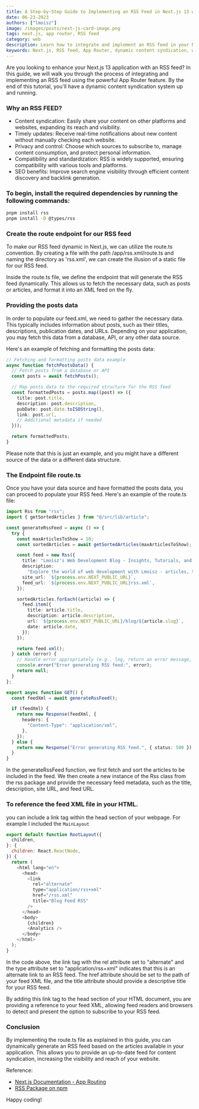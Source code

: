 ```yaml
---
title: A Step-by-Step Guide to Implementing an RSS Feed in Next.js 13 with App Router
date: 06-23-2023
authors: ["lmoisz"]
image: /images/posts/next-js-card-image.png
tags: next.js, app router, RSS feed
category: web
description: Learn how to integrate and implement an RSS feed in your Next.js 13 application using the powerful App Router feature. Follow this step-by-step guide to enhance your website with dynamic content syndication.
keywords: Next.js, RSS feed, App Router, dynamic content syndication, web development, SEO-friendly RSS feed, Next 13
---
```


Are you looking to enhance your Next.js 13 application with an RSS feed? In this guide, we will walk you through the process of integrating and implementing an RSS feed using the powerful App Router feature. By the end of this tutorial, you'll have a dynamic content syndication system up and running.

### Why an RSS FEED?

- Content syndication: Easily share your content on other platforms and websites, expanding its reach and visibility.
- Timely updates: Receive real-time notifications about new content without manually checking each website.
- Privacy and control: Choose which sources to subscribe to, manage content consumption, and protect personal information.
- Compatibility and standardization: RSS is widely supported, ensuring compatibility with various tools and platforms.
- SEO benefits: Improve search engine visibility through efficient content discovery and backlink generation.

### To begin, install the required dependencies by running the following commands:

```bash
pnpm install rss
pnpm install -D @types/rss
```

### Create the route endpoint for our RSS feed

To make our RSS feed dynamic in Next.js, we can utilize the route.ts convention. By creating a file with the path /app/rss.xml/route.ts and naming the directory as 'rss.xml', we can create the illusion of a static file for our RSS feed.

Inside the route.ts file, we define the endpoint that will generate the RSS feed dynamically. This allows us to fetch the necessary data, such as posts or articles, and format it into an XML feed on the fly.

### Providing the posts data

In order to populate our feed.xml, we need to gather the necessary data. This typically includes information about posts, such as their titles, descriptions, publication dates, and URLs. Depending on your application, you may fetch this data from a database, API, or any other data source.

Here's an example of fetching and formatting the posts data:

```typescript
// Fetching and formatting posts data example
async function fetchPostsData() {
  // Fetch posts from a database or API
  const posts = await fetchPosts();

  // Map posts data to the required structure for the RSS feed
  const formattedPosts = posts.map((post) => ({
    title: post.title,
    description: post.description,
    pubDate: post.date.toISOString(),
    link: post.url,
    // Additional metadata if needed
  }));

  return formattedPosts;
}
```

Please note that this is just an example, and you might have a different source of the data or a different data structure.

### The Endpoint file route.ts

Once you have your data source and have formatted the posts data, you can proceed to populate your RSS feed. Here's an example of the route.ts file:

```typescript
import Rss from "rss";
import { getSortedArticles } from "@/src/lib/article";

const generateRssFeed = async () => {
  try {
    const maxArticlesToShow = 10;
    const sortedArticles = await getSortedArticles(maxArticlesToShow);

    const feed = new Rss({
      title: "Lmoisz's Web Development Blog - Insights, Tutorials, and Tips",
      description:
        "Explore the world of web development with Lmoisz - articles, tutorials, and insights to help you become a skilled full stack web developer",
      site_url: `${process.env.NEXT_PUBLIC_URL}`,
      feed_url: `${process.env.NEXT_PUBLIC_URL}rss.xml`,
    });

    sortedArticles.forEach((article) => {
      feed.item({
        title: article.title,
        description: article.description,
        url: `${process.env.NEXT_PUBLIC_URL}/blog/${article.slug}`,
        date: article.date,
      });
    });

    return feed.xml();
  } catch (error) {
    // Handle error appropriately (e.g., log, return an error message, etc.)
    console.error("Error generating RSS feed:", error);
    return null;
  }
};

export async function GET() {
  const feedXml = await generateRssFeed();

  if (feedXml) {
    return new Response(feedXml, {
      headers: {
        "Content-Type": "application/xml",
      },
    });
  } else {
    return new Response("Error generating RSS feed.", { status: 500 });
  }
}
```

In the generateRssFeed function, we first fetch and sort the articles to be included in the feed.
We then create a new instance of the Rss class from the rss package and provide the necessary feed metadata, such as the title, description, site URL, and feed URL.

### To reference the feed XML file in your HTML.

you can include a link tag within the head section of your webpage. For example I included the `MainLayout`

```js
export default function RootLayout({
  children,
}: {
  children: React.ReactNode,
}) {
  return (
    <html lang="en">
      <head>
        <link
          rel="alternate"
          type="application/rss+xml"
          href="/rss.xml"
          title="Blog Feed RSS"
        />
      </head>
      <body>
        {children}
        <Analytics />
      </body>
    </html>
  );
}
```

In the code above, the link tag with the rel attribute set to "alternate" and the type attribute set to "application/rss+xml" indicates that this is an alternate link to an RSS feed. The href attribute should be set to the path of your feed XML file, and the title attribute should provide a descriptive title for your RSS feed.

By adding this link tag to the head section of your HTML document, you are providing a reference to your feed XML, allowing feed readers and browsers to detect and present the option to subscribe to your RSS feed.

### Conclusion

By implementing the route.ts file as explained in this guide, you can dynamically generate an RSS feed based on the articles available in your application. This allows you to provide an up-to-date feed for content syndication, increasing the visibility and reach of your website.

Reference:

- [Next.js Documentation - App Routing](https://nextjs.org/docs/app/building-your-application/routing)
- [RSS Package on npm](https://www.npmjs.com/package/rss)

Happy coding!
